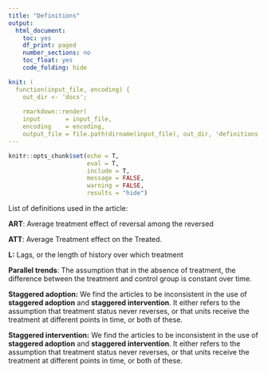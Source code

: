 ```yaml
---
title: "Definitions"
output:
  html_document:
    toc: yes
    df_print: paged
    number_sections: no
    toc_float: yes
    code_folding: hide

knit: ( 
  function(input_file, encoding) {
    out_dir <- 'docs';
    
    rmarkdown::render(
    input       = input_file,
    encoding    = encoding,
    output_file = file.path(dirname(input_file), out_dir, 'definitions.html') ) })
---
```


```r
knitr::opts_chunk$set(echo = T,
                      eval = T,
                      include = T,
                      message = FALSE,
                      warning = FALSE,
                      results = "hide")

```


List of definitions used in the article:

**ART**: Average treatment effect of reversal among the reversed

**ATT**: Average Treatment effect on the Treated.

**L:** Lags, or the length of history over which treatment

**Parallel trends**: The assumption that in the absence of treatment, the difference between the treatment and control group is constant over time.

**Staggered adoption:** We find the articles to be inconsistent in the use of **staggered adoption** and **staggered intervention**. It either refers to the assumption that treatment status never reverses, or that units receive the treatment at different points in time, or both of these.

**Staggered intervention:** We find the articles to be inconsistent in the use of **staggered adoption** and **staggered intervention**. It either refers to the assumption that treatment status never reverses, or that units receive the treatment at different points in time, or both of these.